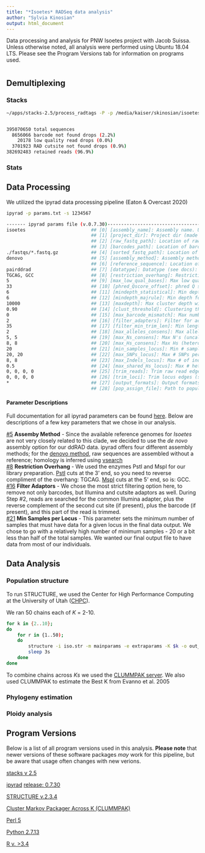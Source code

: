 ```yaml
---
title: "*Isoetes* RADSeq data analysis"
author: "Sylvia Kinosian"
output: html_document
---
```


Data processing and analysis for PNW Isoetes project with Jacob Suissa. Unless otherwise noted, all analysis were performed using Ubuntu 18.04 LTS. Please see the Program Versions tab for information on programs used.

# {.tabset}

## Demultiplexing

### Stacks

```bash
~/apps/stacks-2.5/process_radtags -P -p /media/kaiser/skinosian/isoetes/raw/ -o ./ -b isoetes_barcodes.txt -c -q -r --inline_null --renz_1 pstI --renz_2 mspI


395070650 total sequences
  8656066 barcode not found drops (2.2%)
    20178 low quality read drops (0.0%)
  3701923 RAD cutsite not found drops (0.9%)
382692483 retained reads (96.9%)
```

### Stats

## Data Processing

We utilized the ipyrad data processing pipeline (Eaton & Overcast 2020)

```bash
ipyrad -p params.txt -s 1234567
```

```bash
------- ipyrad params file (v.0.7.30)-------------------------------------------
isoetes                        ## [0] [assembly_name]: Assembly name. Used to name output directories
                               ## [1] [project_dir]: Project dir (made in curdir if not present)
                               ## [2] [raw_fastq_path]: Location of raw non-demultiplexed fastq files
                               ## [3] [barcodes_path]: Location of barcodes file
./fastqs/*.fastq.gz            ## [4] [sorted_fastq_path]: Location of demultiplexed/sorted fastq files
denovo                         ## [5] [assembly_method]: Assembly method 
                               ## [6] [reference_sequence]: Location of reference sequence file
pairddrad                      ## [7] [datatype]: Datatype (see docs): rad, gbs, ddrad, etc.
TGCAG, GCC                     ## [8] [restriction_overhang]: Restriction overhang (cut1,) or (cut1, cut2)
5                              ## [9] [max_low_qual_bases]: Max low quality base calls (Q<20) in a read
33                             ## [10] [phred_Qscore_offset]: phred Q score offset (33 is default)
6                              ## [11] [mindepth_statistical]: Min depth for statistical base calling
6                              ## [12] [mindepth_majrule]: Min depth for majority-rule base calling
10000                          ## [13] [maxdepth]: Max cluster depth within samples
0.90                           ## [14] [clust_threshold]: Clustering threshold for de novo assembly
0                              ## [15] [max_barcode_mismatch]: Max number of allowable mismatches in barcodes
2                              ## [16] [filter_adapters]: Filter for adapters/primers (1 or 2=stricter)
35                             ## [17] [filter_min_trim_len]: Min length of reads after adapter trim
2                              ## [18] [max_alleles_consens]: Max alleles per site in consensus sequences
5, 5                           ## [19] [max_Ns_consens]: Max N's (uncalled bases) in consensus (R1, R2)
8, 8                           ## [20] [max_Hs_consens]: Max Hs (heterozygotes) in consensus (R1, R2)
20                             ## [21] [min_samples_locus]: Min # samples per locus for output
20, 20                         ## [22] [max_SNPs_locus]: Max # SNPs per locus (R1, R2)
8, 8                           ## [23] [max_Indels_locus]: Max # of indels per locus (R1, R2)
0.5                            ## [24] [max_shared_Hs_locus]: Max # heterozygous sites per locus (R1, R2)
0, 0, 0, 0                     ## [25] [trim_reads]: Trim raw read edges (R1>, <R1, R2>, <R2) (see docs)
0, 0, 0, 0                     ## [26] [trim_loci]: Trim locus edges (see docs) (R1>, <R1, R2>, <R2)
*                              ## [27] [output_formats]: Output formats (see docs)
                               ## [28] [pop_assign_file]: Path to population assignment file
```

#### Parameter Descriptions

Full documentation for all ipyrad parameters can be found [here](https://ipyrad.readthedocs.io/parameters.html). Below are descriptions of a few key parameters that we chose in our analysis.

[#5](https://ipyrad.readthedocs.io/parameters.html#assembly-method) **Assemby Method** - Since the available reference genomes for *Isoetes* are not very closely related to this clade, we decided to use the *de novo* assembly option for our ddRAD data. ipyrad offers four different assembly methods; for the [denovo method](https://ipyrad.readthedocs.io/methods.html#assembly-methods), raw sequences are assembled without a reference; homology is inferred using [vsearch](https://github.com/torognes/vsearch)
<br>
[#8](https://ipyrad.readthedocs.io/parameters.html#restriction-overhang) **Restriction Overhang** - We used the enzymes PstI and MspI for our library preparation. [PstI](https://en.wikipedia.org/wiki/PstI) cuts at the 3' end, so you need to reverse compliment of the overhang: TGCAG. [MspI](https://www.thermofisher.com/order/catalog/product/ER0541#/ER0541) cuts at the 5' end, so is: GCC.
<br>
[#16](https://ipyrad.readthedocs.io/parameters.html#filter-adapters) **Filter Adaptors** - We chose the most strict filtering option here, to remove not only barcodes, but Illumina and cutsite adaptors as well. During Step #2, reads are searched for the common Illumina adapter, plus the reverse complement of the second cut site (if present), plus the barcode (if present), and this part of the read is trimmed. 
<br>
[#21](https://ipyrad.readthedocs.io/parameters.html#min-samples-locus) **Min Samples per Locus** - This parameter sets the minimum number of samples that must have data for a given locus in the final data output. We chose to go with a relatively high number of minimum samples - 20 or a bit less than half of the total samples. We wanted our final output file to have data from most of our individuals.


## Data Analysis

### Population structure

To run STRUCTURE, we used the Center for High Performance Computing at the University of Utah ([CHPC](https://it.utah.edu/departments/chpc/)).

We ran 50 chains each of *K* = 2-10.

```bash
for k in {2..10};
do
	for r in {1..50);
	do
		structure -i iso.str -m mainparams -e extraparams -K $k -o out_iso_$k-$r &
		sleep 3s
	done
done	
```

To combine chains across *Ks* we used the [CLUMMPAK server](http://clumpak.tau.ac.il/). We also used CLUMMPAK to estimate the Best K from Evanno et al. 2005

### Phylogeny estimation

### Ploidy analysis

## Program Versions

Below is a list of all program versions used in this analysis. **Please note** that newer versions of these software packages *may* work for this pipeline, but be aware that usage often changes with new verions. 

[stacks v 2.5](http://catchenlab.life.illinois.edu/stacks/)

[ipyrad](https://ipyrad.readthedocs.io/) [release: 0.7.30](https://github.com/dereneaton/ipyrad/releases/tag/0.7.30)

[STRUCTURE v.2.3.4](https://web.stanford.edu/group/pritchardlab/structure_software/release_versions/v2.3.4/html/structure.html)

[Cluster Markov Packager Across K (CLUMMPAK)](http://clumpak.tau.ac.il/) 

[Perl 5](https://www.perl.org/)

[Python 2.7.13](https://www.python.org/downloads/release/python-2713/)

[R v. >3.4](https://www.r-project.org/)
